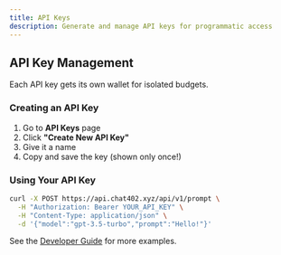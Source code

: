 ```yaml
---
title: API Keys
description: Generate and manage API keys for programmatic access
---
```


## API Key Management

Each API key gets its own wallet for isolated budgets.

### Creating an API Key

1. Go to **API Keys** page
2. Click **"Create New API Key"**
3. Give it a name
4. Copy and save the key (shown only once!)

### Using Your API Key

```bash
curl -X POST https://api.chat402.xyz/api/v1/prompt \
  -H "Authorization: Bearer YOUR_API_KEY" \
  -H "Content-Type: application/json" \
  -d '{"model":"gpt-3.5-turbo","prompt":"Hello!"}'
```

See the [Developer Guide](/developer/quickstart) for more examples.
